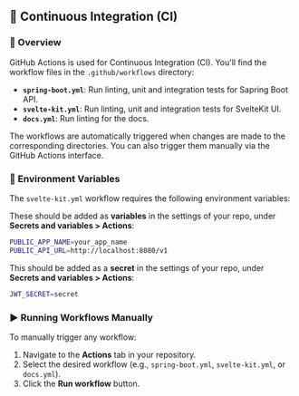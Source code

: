 ## 🚀 Continuous Integration (CI)

### 📄 Overview

GitHub Actions is used for Continuous Integration (CI). You'll find the workflow files in the `.github/workflows` directory:

- **`spring-boot.yml`**: Run linting, unit and integration tests for Sapring Boot API.
- **`svelte-kit.yml`**: Run linting, unit and integration tests for SvelteKit UI.
- **`docs.yml`**: Run linting for the docs.

The workflows are automatically triggered when changes are made to the corresponding directories. You can also trigger them manually via the GitHub Actions interface.

### 🔧 Environment Variables

The `svelte-kit.yml` workflow requires the following environment variables:

These should be added as **variables** in the settings of your repo, under **Secrets and variables > Actions**:

```bash
PUBLIC_APP_NAME=your_app_name
PUBLIC_API_URL=http://localhost:8080/v1
```

This should be added as a **secret** in the settings of your repo, under **Secrets and variables > Actions**:

```bash
JWT_SECRET=secret
```

### ▶️ Running Workflows Manually

To manually trigger any workflow:

1. Navigate to the **Actions** tab in your repository.
2. Select the desired workflow (e.g., `spring-boot.yml`, `svelte-kit.yml`, or `docs.yml`).
3. Click the **Run workflow** button.
